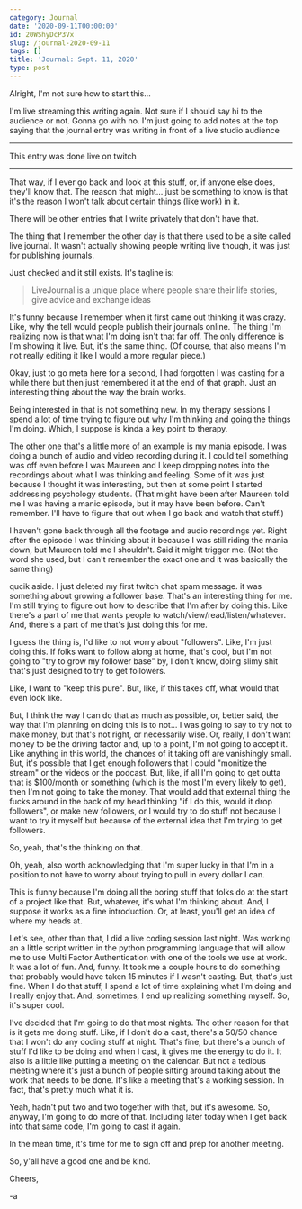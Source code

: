```yaml
---
category: Journal
date: '2020-09-11T00:00:00'
id: 20WShyDcP3Vx
slug: /journal-2020-09-11
tags: []
title: 'Journal: Sept. 11, 2020'
type: post
---
```


Alright, I'm not sure how to start this...

I'm live streaming this writing again. Not sure if I should say hi to the audience or not. Gonna go with no. I'm just going to add notes at the top saying that the journal entry was writing in front of a live studio audience

---


This entry was done live on twitch

---


That way, if I ever go back and look at this stuff, or, if anyone else does, they'll know that. The reason that might... just be something to know is that it's the reason I won't talk about certain things (like work) in it.

There will be other entries that I write privately that don't have that.

The thing that I remember the other day is that there used to be a site called live journal. It wasn't actually showing people writing live though, it was just for publishing journals.

Just checked and it still exists. It's tagline is:

> LiveJournal is a unique place where people share their life stories, give advice and exchange ideas

It's funny because I remember when it first came out thinking it was crazy. Like, why the tell would people publish their journals online. The thing I'm realizing now is that what I'm doing isn't that far off. The only difference is I'm showing it live. But, it's the same thing. (Of course, that also means I'm not really editing it like I would a more regular piece.)

Okay, just to go meta here for a second, I had forgotten I was casting for a while there but then just remembered it at the end of that graph. Just an interesting thing about the way the brain works.

Being interested in that is not something new. In my therapy sessions I spend a lot of time trying to figure out why I'm thinking and going the things I'm doing. Which, I suppose is kinda a key point to therapy.

The other one that's a little more of an example is my mania episode. I was doing a bunch of audio and video recording during it. I could tell something was off even before I was Maureen and I keep dropping notes into the recordings about what I was thinking and feeling. Some of it was just because I thought it was interesting, but then at some point I started addressing psychology students. (That might have been after Maureen told me I was having a manic episode, but it may have been before. Can't remember. I'll have to figure that out when I go back and watch that stuff.)

I haven't gone back through all the footage and audio recordings yet. Right after the episode I was thinking about it because I was still riding the mania down, but Maureen told me I shouldn't. Said it might trigger me. (Not the word she used, but I can't remember the exact one and it was basically the same thing)

qucik aside. I just deleted my first twitch chat spam message. it was something about growing a follower base. That's an interesting thing for me. I'm still trying to figure out how to describe that I'm after by doing this. Like there's a part of me that wants people to watch/view/read/listen/whatever. And, there's a part of me that's just doing this for me.

I guess the thing is, I'd like to not worry about "followers". Like, I'm just doing this. If folks want to follow along at home, that's cool, but I'm not going to "try to grow my follower base" by, I don't know, doing slimy shit that's just designed to try to get followers.

Like, I want to "keep this pure". But, like, if this takes off, what would that even look like.

But, I think the way I can do that as much as possible, or, better said, the way that I'm planning on doing this is to not... I was going to say to try not to make money, but that's not right, or necessarily wise. Or, really, I don't want money to be the driving factor and, up to a point, I'm not going to accept it. Like anything in this world, the chances of it taking off are vanishingly small. But, it's possible that I get enough followers that I could "monitize the stream" or the videos or the podcast. But, like, if all I'm going to get outta that is $100/month or something (which is the most I'm every likely to get), then I'm not going to take the money. That would add that external thing the fucks around in the back of my head thinking "if I do this, would it drop followers", or make new followers, or I would try to do stuff not because I want to try it myself but because of the external idea that I'm trying to get followers.

So, yeah, that's the thinking on that.

Oh, yeah, also worth acknowledging that I'm super lucky in that I'm in a position to not have to worry about trying to pull in every dollar I can.

This is funny because I'm doing all the boring stuff that folks do at the start of a project like that. But, whatever, it's what I'm thinking about. And, I suppose it works as a fine introduction. Or, at least, you'll get an idea of where my heads at.

Let's see, other than that, I did a live coding session last night. Was working an a little script written in the python programming language that will allow me to use Multi Factor Authentication with one of the tools we use at work. It was a lot of fun. And, funny. It took me a couple hours to do something that probably would have taken 15 minutes if I wasn't casting. But, that's just fine. When I do that stuff, I spend a lot of time explaining what I'm doing and I really enjoy that. And, sometimes, I end up realizing something myself. So, it's super cool.

I've decided that I'm going to do that most nights. The other reason for that is it gets me doing stuff. Like, if I don't do a cast, there's a 50/50 chance that I won't do any coding stuff at night. That's fine, but there's a bunch of stuff I'd like to be doing and when I cast, it gives me the energy to do it. It also is a little like putting a meeting on the calendar. But not a tedious meeting where it's just a bunch of people sitting around talking about the work that needs to be done. It's like a meeting that's a working session. In fact, that's pretty much what it is.

Yeah, hadn't put two and two together with that, but it's awesome. So, anyway, I'm going to do more of that. Including later today when I get back into that same code, I'm going to cast it again.

In the mean time, it's time for me to sign off and prep for another meeting.

So, y'all have a good one and be kind.

Cheers,

-a